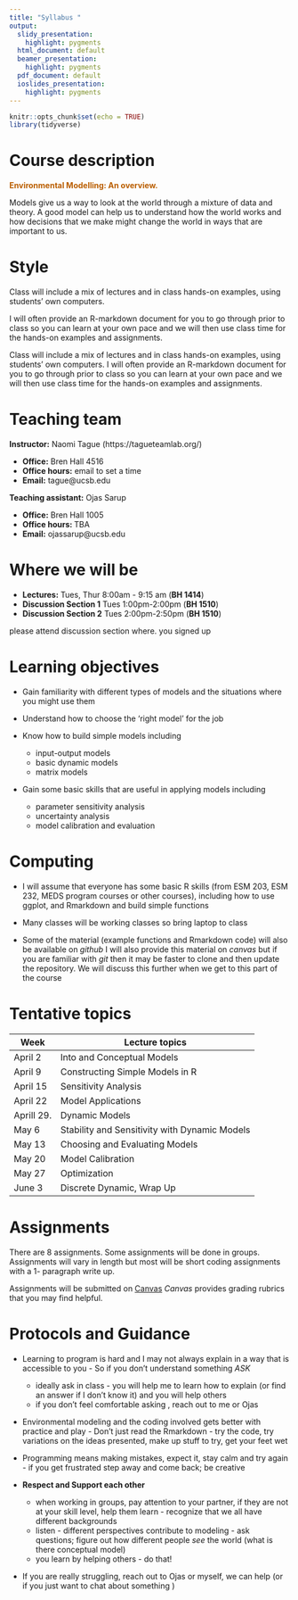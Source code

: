 ```yaml
---
title: "Syllabus "
output:
  slidy_presentation:
    highlight: pygments
  html_document: default
  beamer_presentation:
    highlight: pygments
  pdf_document: default
  ioslides_presentation:
    highlight: pygments
---
```



```r
knitr::opts_chunk$set(echo = TRUE)
library(tidyverse)
```

# Course description

<p style="color: #ba5e00"><b> Environmental Modelling: An overview.</p></b>

Models give us a way to look at the world through a mixture of data and theory. A good model can help us to understand how the world works and how decisions that we make might change the world in ways that are important to us. 


# Style

Class will include a mix of lectures and in class hands-on examples, using students’ own computers.

I will often provide an R-markdown document for you to go through prior to class so you can learn at your own pace and we will then use class time for the hands-on examples and assignments.


Class will include a mix of lectures and in class hands-on examples, using students’ own computers. I will often provide an R-markdown document for you to go through prior to class so you can learn at your own pace and we will then use class time for the hands-on examples and assignments.



# Teaching team

**Instructor:** Naomi Tague 
(https://tagueteamlab.org/)

-   **Office:** Bren Hall 4516
-   **Office hours:** email to set a time
-   **Email:** tague@ucsb.edu

**Teaching assistant:** Ojas Sarup

-   **Office:** Bren Hall 1005
-   **Office hours: ** TBA
-   **Email:** ojassarup@ucsb.edu 


# Where we will be

-   **Lectures:** Tues, Thur 8:00am - 9:15 am (**BH 1414**)  
-   **Discussion Section 1** Tues 1:00pm-2:00pm  (**BH 1510**)  
-   **Discussion Section 2** Tues 2:00pm-2:50pm  (**BH 1510**)  

please attend discussion section where. you signed up

      
# Learning objectives

 - Gain familiarity with different types of models and the situations where you might use them
 
 - Understand how to choose the 'right model' for the job
 - Know how to build simple models including
      - input-output models
      - basic dynamic models 
      - matrix models
      
  - Gain some basic skills that are useful in applying models including
      - parameter sensitivity analysis
      - uncertainty analysis
      - model calibration and evaluation
      


# Computing

-   I will assume that everyone has some basic R skills (from ESM 203, ESM 232, MEDS program courses or other courses), including how to use ggplot, and Rmarkdown and build simple functions

-   Many classes will be working classes so bring laptop to class

- Some of the material (example functions and Rmarkdown code) will also be available on *github*
I will also provide this material on *canvas* but if you are familiar with *git* then it may be faster to clone and then update the repository.  We will discuss this further when we get to this part of the course




# Tentative topics



| Week | Lecture topics | 
|------|----------------|
|April 2   | Into and Conceptual Models         | 
|April 9   | Constructing Simple Models in R         | 
|April 15    | Sensitivity Analysis      | 
| April 22   | Model Applications    | 
| Aprill 29. | Dynamic Models
| May 6  | Stability and Sensitivity with Dynamic Models        |
| May 13    |  Choosing and Evaluating Models |             
| May 20    |  Model Calibration |
| May 27    |   Optimization  | 
| June 3    |  Discrete Dynamic, Wrap Up    | 

# Assignments


There are 8 assignments. Some assignments will be done in groups. Assignments will vary in length but most will be short coding assignments with a 1- paragraph write up. 

Assignments will be submitted on 
[Canvas](https://www.canvas.ucsb.edu/)
*Canvas* provides grading rubrics that you may find helpful.

# Protocols and Guidance 

*  Learning to program is hard and I may not always explain in a way that is accessible to you - So if you don't understand something *ASK* 
    * ideally ask in class - you will help me to learn how to explain (or find an answer if I don't know it) and you will help others 
    * if you don't feel comfortable asking , reach out to me or Ojas

* Environmental modeling and the coding involved gets better with practice and play - Don't just read the Rmarkdown - try the code, try variations on the ideas presented, make up stuff to try, get your feet wet 

* Programming means making mistakes, expect it, stay calm and try again - if you get frustrated step away and come back; be creative


* **Respect and Support each other** 

  * when working in groups, pay attention to your partner, if they are not at your skill level, help them learn - recognize that we all have different backgrounds
  * listen - different perspectives contribute to modeling - ask questions; figure out how different people *see* the world (what is there conceptual model)
  * you learn by helping others - do that!
  
  

* If you are really struggling, reach out to Ojas or myself, we can help
(or if you just want to chat about something ) 


